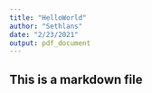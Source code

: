 ```yaml
---
title: "HelloWorld"
author: "Sethlans"
date: "2/23/2021"
output: pdf_document
---
```


## This is a markdown file